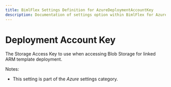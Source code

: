 ```yaml
---
title: BimlFlex Settings Definition for AzureDeploymentAccountKey
description: Documentation of settings option within BimlFlex for AzureDeploymentAccountKey
---
```

<head>
  <meta name="varigenceProduct" content="BimlFlex"></meta>
  <meta name="varigenceArticleType" content="Reference"></meta>
</head>

# Deployment Account Key

The Storage Access Key to use when accessing Blob Storage for linked ARM template deployment.

Notes:

* This setting is part of the *Azure* settings category.

